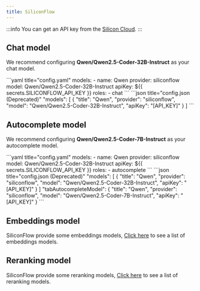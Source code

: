 ```yaml
---
title: SiliconFlow
---
```



:::info
You can get an API key from the [Silicon Cloud](https://cloud.siliconflow.cn/account/ak).
:::

## Chat model

We recommend configuring **Qwen/Qwen2.5-Coder-32B-Instruct** as your chat model.

<Tabs groupId="config-example">
    <TabItem value="yaml" label="YAML">
    ```yaml title="config.yaml"
    models:
      - name: Qwen
        provider: siliconflow
        model: Qwen/Qwen2.5-Coder-32B-Instruct
        apiKey: ${{ secrets.SILICONFLOW_API_KEY }}
        roles:
          - chat
    ```
    </TabItem>
    <TabItem value="json" label="JSON">
    ```json title="config.json (Deprecated)"
      "models": [
        {
          "title": "Qwen",
          "provider": "siliconflow",
          "model": "Qwen/Qwen2.5-Coder-32B-Instruct",
          "apiKey": "[API_KEY]"
        }
      ]
    ```
    </TabItem>
</Tabs>

## Autocomplete model

We recommend configuring **Qwen/Qwen2.5-Coder-7B-Instruct** as your autocomplete model.

<Tabs groupId="config-example">
    <TabItem value="yaml" label="YAML">
    ```yaml title="config.yaml"
    models:
      - name: Qwen
        provider: siliconflow
        model: Qwen/Qwen2.5-Coder-32B-Instruct
        apiKey: ${{ secrets.SILICONFLOW_API_KEY }}
        roles: 
          - autocomplete
    ```
    </TabItem>
    <TabItem value="json" label="JSON">
    ```json title="config.json (Deprecated)"
      "models": [
        {
          "title": "Qwen",
          "provider": "siliconflow",
          "model": "Qwen/Qwen2.5-Coder-32B-Instruct",
          "apiKey": "[API_KEY]"
        }
      ]
      "tabAutocompleteModel": {
        "title": "Qwen",
        "provider": "siliconflow",
        "model": "Qwen/Qwen2.5-Coder-7B-Instruct",
        "apiKey": "[API_KEY]"
      }
    ```
    </TabItem>
</Tabs>

## Embeddings model

SiliconFlow provide some embeddings models, [Click here](https://siliconflow.cn/models) to see a list of embeddings models.

## Reranking model

SiliconFlow provide some reranking models, [Click here](https://siliconflow.cn/models) to see a list of reranking models.
